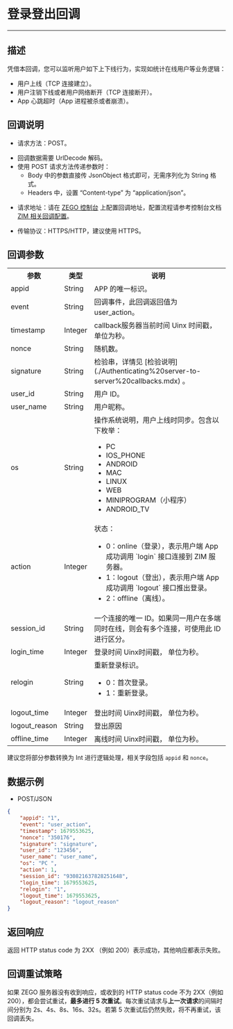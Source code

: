 
# 登录登出回调

- - -

## 描述

凭借本回调，您可以监听用户如下上下线行为，实现如统计在线用户等业务逻辑：
- 用户上线（TCP 连接建立）。
- 用户注销下线或者用户网络断开（TCP 连接断开）。
- App 心跳超时（App 进程被杀或者崩溃）。


## 回调说明

- 请求方法：POST。

<Note title="说明">

- 回调数据需要 UrlDecode 解码。
- 使用 POST 请求方法传递参数时：
  - Body 中的参数直接传 JsonObject 格式即可，无需序列化为 String 格式。
  - Headers 中，设置 “Content-type” 为 “application/json”。
</Note>

- 请求地址：请在 [ZEGO 控制台](https://console.zego.im/) 上配置回调地址，配置流程请参考控制台文档 [ZIM 相关回调配置](https://doc-zh.zego.im/article/17223)。

- 传输协议：HTTPS/HTTP，建议使用 HTTPS。

## 回调参数

<table>
<tbody><tr>
<th>参数</th>
<th>类型</th>
<th>说明</th>
</tr>
<tr>
<td>appid</td>
<td>String</td>
<td>APP 的唯一标识。</td>
</tr>
<tr>
<td>event</td>
<td>String</td>
<td>回调事件，此回调返回值为 user_action。</td>
</tr>
<tr>
<td>timestamp</td>
<td>Integer</td>
<td>callback服务器当前时间 Uinx 时间戳，单位为秒。</td>
</tr>
<tr>
<td>nonce</td>
<td>String</td>
<td>随机数。</td>
</tr>
<tr>
<td>signature</td>
<td>String</td>
<td>检验串，详情见 [检验说明](./Authenticating%20server-to-server%20callbacks.mdx) 。</td>
</tr>
<tr>
<td>user_id</td>
<td>String</td>
<td>用户 ID。</td>
</tr>
<tr>
<td>user_name</td>
<td>String</td>
<td>用户昵称。</td>
</tr>
<tr>
<td>os</td>
<td>String</td>
<td>操作系统说明，用户上线时同步。包含以下枚举：<ul><li>PC</li><li>IOS_PHONE</li><li>ANDROID</li><li>MAC</li><li>LINUX</li><li>WEB</li><li>MINIPROGRAM（小程序）</li><li>ANDROID_TV</li></ul></td>
</tr>
<tr>
<td>action</td>
<td>Integer</td>
<td>
状态：
<ul>
<li>0：online（登录），表示用户端 App 成功调用 `login` 接口连接到 ZIM 服务器。</li>
<li>1：logout（登出），表示用户端 App 成功调用 `logout` 接口推出登录。</li>
<li>2：offline（离线）。</li>
</ul>
</td>
</tr>
<tr>
<td>session_id</td>
<td>String</td>
<td>一个连接的唯一 ID。如果同一用户在多端同时在线，则会有多个连接，可使用此 ID 进行区分。</td>
</tr>
<tr>
<td>login_time</td>
<td>Integer</td>
<td>登录时间 Uinx时间戳， 单位为秒。</td>
</tr>
<tr>
<td>relogin</td>
<td>String</td>
<td>重新登录标识。 <ul><li>0：首次登录。 </li><li>1：重新登录。</li></ul></td>
</tr>
<tr>
<td>logout_time</td>
<td>Integer</td>
<td>登出时间 Uinx时间戳， 单位为秒。</td>
</tr>
<tr>
<td>logout_reason</td>
<td>String</td>
<td>登出原因</td>
</tr>
<tr>
<td>offline_time</td>
<td>Integer</td>
<td>离线时间 Uinx时间戳， 单位为秒。</td>
</tr>
</tbody></table>


<Note title="说明">

建议您将部分参数转换为 Int 进行逻辑处理，相关字段包括 `appid` 和 `nonce`。
</Note>


## 数据示例

- POST/JSON

```json
{
    "appid": "1",
    "event": "user_action",
    "timestamp": 1679553625,
    "nonce": "350176",
    "signature": "signature",
    "user_id": "123456",
    "user_name": "user_name",
    "os": "PC ",
    "action": 1,
    "session_id": "930821637828251648",
    "login_time": 1679553625,
    "relogin": "1",
    "logout_time": 1679553625,
    "logout_reason": "logout_reason"
}
```

## 返回响应

返回 HTTP status code 为 2XX （例如 200）表示成功，其他响应都表示失败。

## 回调重试策略

如果 ZEGO 服务器没有收到响应，或收到的 HTTP status code 不为 2XX（例如 200），都会尝试重试，**最多进行 5 次重试**。每次重试请求与**上一次请求**的间隔时间分别为 2s、4s、8s、16s、32s。若第 5 次重试后仍然失败，将不再重试，该回调丢失。
